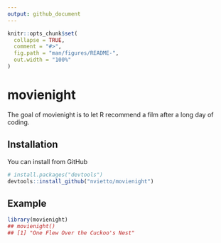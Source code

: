 ```yaml
---
output: github_document
---
```


<!-- README.md is generated from README.Rmd. Please edit that file -->

```r
knitr::opts_chunk$set(
  collapse = TRUE,
  comment = "#>",
  fig.path = "man/figures/README-",
  out.width = "100%"
)
```

# movienight

<!-- badges: start -->
<!-- badges: end -->

The goal of movienight is to let R recommend a film after a long day of coding. 

## Installation

You can install from GitHub

``` r
# install.packages("devtools")
devtools::install_github("nvietto/movienight")
```

## Example

```r
library(movienight)
## movienight()
## [1] "One Flew Over the Cuckoo's Nest"
```


